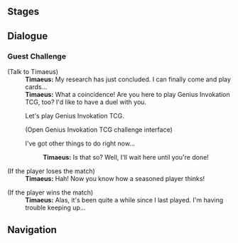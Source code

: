 {{Genius Invokation TCG Character Stages Intro}}

==Stages==
{{Genius Invokation TCG Stages/Detailed|Timaeus}}

==Dialogue==
===Guest Challenge===
{{Dialogue start}}
;(Talk to Timaeus)
:'''Timaeus:''' My research has just concluded. I can finally come and play cards...
:'''Timaeus:''' What a coincidence! Are you here to play Genius Invokation TCG, too? I'd like to have a duel with you.
:{{DIcon}} Let's play Genius Invokation TCG.
:;(Open Genius Invokation TCG challenge interface)
:{{DIcon}} I've got other things to do right now...
::'''Timaeus:''' Is that so? Well, I'll wait here until you're done!

;(If the player loses the match)
:'''Timaeus:''' Hah! Now you know how a seasoned player thinks!

;(If the player wins the match)
:'''Timaeus:''' Alas, it's been quite a while since I last played. I'm having trouble keeping up...
{{Dialogue end}}

==Navigation==
{{Genius Invokation TCG Stages Navbox}}